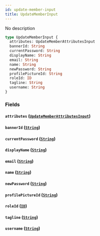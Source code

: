 ```yaml
---
id: update-member-input
title: UpdateMemberInput
---
```


No description

```graphql
type UpdateMemberInput {
  attributes: UpdateMemberAttributesInput
  bannerId: String
  currentPassword: String
  displayName: String
  email: String
  name: String
  newPassword: String
  profilePictureId: String
  roleId: ID
  tagline: String
  username: String
}
```

### Fields

#### `attributes` ([`UpdateMemberAttributesInput`](/docs/graphql/inputs/update-member-attributes-input))

#### `bannerId` ([`String`](/docs/graphql/scalars/string))

#### `currentPassword` ([`String`](/docs/graphql/scalars/string))

#### `displayName` ([`String`](/docs/graphql/scalars/string))

#### `email` ([`String`](/docs/graphql/scalars/string))

#### `name` ([`String`](/docs/graphql/scalars/string))

#### `newPassword` ([`String`](/docs/graphql/scalars/string))

#### `profilePictureId` ([`String`](/docs/graphql/scalars/string))

#### `roleId` ([`ID`](/docs/graphql/scalars/id))

#### `tagline` ([`String`](/docs/graphql/scalars/string))

#### `username` ([`String`](/docs/graphql/scalars/string))
